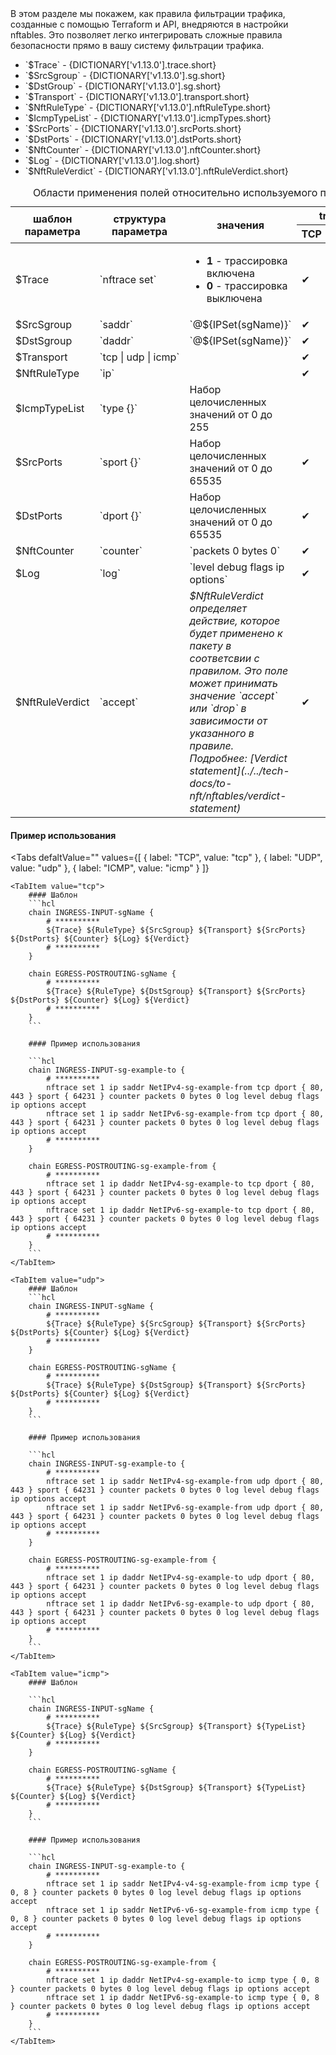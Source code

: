 
<div className="paragraph">
  В этом разделе мы покажем, как правила фильтрации трафика, созданные с помощью Terraform и API, внедряются в настройки
  nftables. Это позволяет легко интегрировать сложные правила безопасности прямо в вашу систему фильтрации трафика.
</div>

<ul>
  <li>`$Trace` - {DICTIONARY['v1.13.0'].trace.short}</li>
  <li>`$SrcSgroup` - {DICTIONARY['v1.13.0'].sg.short}</li>
  <li>`$DstGroup` - {DICTIONARY['v1.13.0'].sg.short}</li>
  <li>`$Transport` - {DICTIONARY['v1.13.0'].transport.short}</li>
  <li>`$NftRuleType` - {DICTIONARY['v1.13.0'].nftRuleType.short}</li>
  <li>`$IcmpTypeList` - {DICTIONARY['v1.13.0'].icmpTypes.short}</li>
  <li className="text-justify">`$SrcPorts` - {DICTIONARY['v1.13.0'].srcPorts.short}</li>
  <li className="text-justify">`$DstPorts` - {DICTIONARY['v1.13.0'].dstPorts.short}</li>
  <li>`$NftCounter` - {DICTIONARY['v1.13.0'].nftCounter.short}</li>
  <li>`$Log` - {DICTIONARY['v1.13.0'].log.short}</li>
  <li>`$NftRuleVerdict` - {DICTIONARY['v1.13.0'].nftRuleVerdict.short}</li>
</ul>

<div className="scrollable-x">
  <table>
    <caption>Области применения полей относительно используемого протокола</caption>
    <thead>
      <tr>
        <th rowSpan="2">шаблон параметра</th>
        <th rowSpan="2">структура параметра</th>
        <th rowSpan="2">значения</th>
        <th colSpan="3">transport*</th>
      </tr>
      <tr>
        <th>TCP</th>
        <th>UDP</th>
        <th>ICMP</th>
      </tr>
    </thead>
    <tbody>
      <tr>
        <td>$Trace</td>
        <td>`nftrace set`</td>
        <td>
          <ul>
            <li>
              <b>1</b> - трассировка включена
            </li>
            <li>
              <b>0</b> - трассировка выключена
            </li>
          </ul>
        </td>
        <td className="green center">✔</td>
        <td className="green center">✔</td>
        <td className="green center">✔</td>
      </tr>
      <tr>
        <td>$SrcSgroup</td>
        <td>
          <nobr>`saddr`</nobr>
        </td>
        <td>`@${IPSet(sgName)}`</td>
        <td className="green center">✔</td>
        <td className="green center">✔</td>
        <td className="green center">✔</td>
      </tr>
      <tr>
        <td>$DstSgroup</td>
        <td>
          <nobr>`daddr`</nobr>
        </td>
        <td>`@${IPSet(sgName)}`</td>
        <td className="green center">✔</td>
        <td className="green center">✔</td>
        <td className="green center">✔</td>
      </tr>
      <tr>
        <td>$Transport</td>
        <td>
          <nobr>`tcp | udp | icmp`</nobr>
        </td>
        <td></td>
        <td className="green center">✔</td>
        <td className="green center">✔</td>
        <td className="green center">✔</td>
      </tr>
      <tr>
        <td>$NftRuleType</td>
        <td>`ip`</td>
        <td></td>
        <td className="green center">✔</td>
        <td className="green center">✔</td>
        <td className="green center">✔</td>
      </tr>
      <tr>
        <td>$IcmpTypeList</td>
        <td>`type {}`</td>
        <td>Набор целочисленных значений от 0 до 255</td>
        <td className="green center"></td>
        <td className="green center"></td>
        <td className="green center">✔</td>
      </tr>
      <tr>
        <td>$SrcPorts</td>
        <td>`sport {}`</td>
        <td>Набор целочисленных значений от 0 до 65535</td>
        <td className="green center">✔</td>
        <td className="green center">✔</td>
        <td className="green center"></td>
      </tr>
      <tr>
        <td>$DstPorts</td>
        <td>`dport {}`</td>
        <td>Набор целочисленных значений от 0 до 65535</td>
        <td className="green center">✔</td>
        <td className="green center">✔</td>
        <td className="green center"></td>
      </tr>
      <tr>
        <td>$NftCounter</td>
        <td>
          <nobr>`counter`</nobr>
        </td>
        <td>`packets 0 bytes 0`</td>
        <td className="green center">✔</td>
        <td className="green center">✔</td>
        <td className="green center">✔</td>
      </tr>
      <tr>
        <td>$Log</td>
        <td>
          <nobr>`log`</nobr>
        </td>
        <td>`level debug flags ip options`</td>
        <td className="green center">✔</td>
        <td className="green center">✔</td>
        <td className="green center">✔</td>
      </tr>
      <tr>
        <td>$NftRuleVerdict</td>
        <td>`accept`</td>
        <td>
          <div className="text-justify">
            <i>
              $NftRuleVerdict определяет действие, которое будет применено к пакету в соответсвии с правилом. Это поле
              может принимать значение `accept` или `drop` в зависимости от указанного в правиле.
            </i>
          </div>
          <i>Подробнее: [Verdict statement](../../tech-docs/to-nft/nftables/verdict-statement)</i>
        </td>
        <td className="green center">✔</td>
        <td className="green center">✔</td>
        <td className="green center">✔</td>
      </tr>
    </tbody>
  </table>
</div>

<h4 className="custom-heading">Пример использования</h4>

<Tabs
    defaltValue=""
    values={[
        { label: "TCP", value: "tcp" },
        { label: "UDP", value: "udp" },
        { label: "ICMP", value: "icmp" }
    ]}
>
    <TabItem value="tcp">
        #### Шаблон
        ```hcl
        chain INGRESS-INPUT-sgName {
            # **********
            ${Trace} ${RuleType} ${SrcSgroup} ${Transport} ${SrcPorts} ${DstPorts} ${Counter} ${Log} ${Verdict}
            # **********
        }

        chain EGRESS-POSTROUTING-sgName {
            # **********
            ${Trace} ${RuleType} ${DstSgroup} ${Transport} ${SrcPorts} ${DstPorts} ${Counter} ${Log} ${Verdict}
            # **********
        }
        ```

        #### Пример использования

        ```hcl
        chain INGRESS-INPUT-sg-example-to {
            # **********
            nftrace set 1 ip saddr NetIPv4-sg-example-from tcp dport { 80, 443 } sport { 64231 } counter packets 0 bytes 0 log level debug flags ip options accept
            nftrace set 1 ip saddr NetIPv6-sg-example-from tcp dport { 80, 443 } sport { 64231 } counter packets 0 bytes 0 log level debug flags ip options accept
            # **********
        }

        chain EGRESS-POSTROUTING-sg-example-from {
            # **********
            nftrace set 1 ip daddr NetIPv4-sg-example-to tcp dport { 80, 443 } sport { 64231 } counter packets 0 bytes 0 log level debug flags ip options accept
            nftrace set 1 ip daddr NetIPv6-sg-example-to tcp dport { 80, 443 } sport { 64231 } counter packets 0 bytes 0 log level debug flags ip options accept
            # **********
        }
        ```
    </TabItem>

    <TabItem value="udp">
        #### Шаблон
        ```hcl
        chain INGRESS-INPUT-sgName {
            # **********
            ${Trace} ${RuleType} ${SrcSgroup} ${Transport} ${SrcPorts} ${DstPorts} ${Counter} ${Log} ${Verdict}
            # **********
        }

        chain EGRESS-POSTROUTING-sgName {
            # **********
            ${Trace} ${RuleType} ${DstSgroup} ${Transport} ${SrcPorts} ${DstPorts} ${Counter} ${Log} ${Verdict}
            # **********
        }
        ```

        #### Пример использования

        ```hcl
        chain INGRESS-INPUT-sg-example-to {
            # **********
            nftrace set 1 ip saddr NetIPv4-sg-example-from udp dport { 80, 443 } sport { 64231 } counter packets 0 bytes 0 log level debug flags ip options accept
            nftrace set 1 ip saddr NetIPv6-sg-example-from udp dport { 80, 443 } sport { 64231 } counter packets 0 bytes 0 log level debug flags ip options accept
            # **********
        }

        chain EGRESS-POSTROUTING-sg-example-from {
            # **********
            nftrace set 1 ip daddr NetIPv4-sg-example-to udp dport { 80, 443 } sport { 64231 } counter packets 0 bytes 0 log level debug flags ip options accept
            nftrace set 1 ip daddr NetIPv6-sg-example-to udp dport { 80, 443 } sport { 64231 } counter packets 0 bytes 0 log level debug flags ip options accept
            # **********
        }
        ```
    </TabItem>

    <TabItem value="icmp">
        #### Шаблон

        ```hcl
        chain INGRESS-INPUT-sgName {
            # **********
            ${Trace} ${RuleType} ${SrcSgroup} ${Transport} ${TypeList} ${Counter} ${Log} ${Verdict}
            # **********
        }

        chain EGRESS-POSTROUTING-sgName {
            # **********
            ${Trace} ${RuleType} ${DstSgroup} ${Transport} ${TypeList} ${Counter} ${Log} ${Verdict}
            # **********
        }
        ```

        #### Пример использования

        ```hcl
        chain INGRESS-INPUT-sg-example-to {
            # **********
            nftrace set 1 ip saddr NetIPv4-v4-sg-example-from icmp type { 0, 8 } counter packets 0 bytes 0 log level debug flags ip options accept
            nftrace set 1 ip saddr NetIPv6-v6-sg-example-from icmp type { 0, 8 } counter packets 0 bytes 0 log level debug flags ip options accept
            # **********
        }

        chain EGRESS-POSTROUTING-sg-example-from {
            # **********
            nftrace set 1 ip daddr NetIPv4-sg-example-to icmp type { 0, 8 } counter packets 0 bytes 0 log level debug flags ip options accept
            nftrace set 1 ip daddr NetIPv6-sg-example-to icmp type { 0, 8 } counter packets 0 bytes 0 log level debug flags ip options accept
            # **********
        }
        ```
    </TabItem>

</Tabs>
